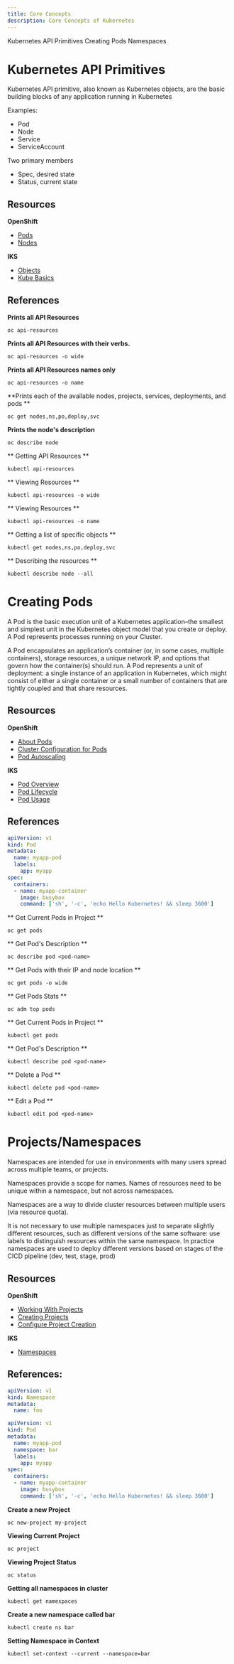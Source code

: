```yaml
---
title: Core Concepts
description: Core Concepts of Kubernetes
---
```


<AnchorLinks>
  <AnchorLink>Kubernetes API Primitives</AnchorLink>
  <AnchorLink>Creating Pods</AnchorLink>
  <AnchorLink>Namespaces</AnchorLink>
</AnchorLinks>


# Kubernetes API Primitives

Kubernetes API primitive, also known as Kubernetes objects, are the basic building blocks of any application running in Kubernetes

Examples:
- Pod
- Node
- Service
- ServiceAccount

Two primary members
- Spec, desired state
- Status, current state

## Resources

**OpenShift**
- [Pods](https://docs.openshift.com/container-platform/4.3/nodes/pods/nodes-pods-using.html)
- [Nodes](https://docs.openshift.com/container-platform/4.3/nodes/nodes/nodes-nodes-viewing.html)

**IKS**
- [Objects](https://kubernetes.io/docs/concepts/overview/working-with-objects/kubernetes-objects/)
- [Kube Basics](https://kubernetes.io/docs/tutorials/kubernetes-basics/)


## References

<Tabs>

<Tab label="OpenShift">

**Prints all API Resources**
  ```
  oc api-resources
  ```
**Prints all API Resources with their verbs.**
  ```
  oc api-resources -o wide
  ```
**Prints all API Resources names only**
  ```
  oc api-resources -o name
  ```
  **Prints each of the available nodes, projects, services, deployments, and pods ** 
  ```
  oc get nodes,ns,po,deploy,svc
  ```
**Prints the node's description**
  ```
  oc describe node 
  ```
</Tab>

<Tab label="IKS">

** Getting API Resources **
```
kubectl api-resources
```
** Viewing Resources **
```
kubectl api-resources -o wide
```
** Viewing Resources **
```
kubectl api-resources -o name
```
** Getting a list of specific objects **
```
kubectl get nodes,ns,po,deploy,svc
```
** Describing the resources **
```
kubectl describe node --all
```
</Tab>

</Tabs>

# Creating Pods
A Pod is the basic execution unit of a Kubernetes application–the smallest and simplest unit in the Kubernetes object model that you create or deploy. A Pod represents processes running on your Cluster.

A Pod encapsulates an application’s container (or, in some cases, multiple containers), storage resources, a unique network IP, and options that govern how the container(s) should run. A Pod represents a unit of deployment: a single instance of an application in Kubernetes, which might consist of either a single container or a small number of containers that are tightly coupled and that share resources.

## Resources

**OpenShift**
- [About Pods](https://docs.openshift.com/container-platform/4.3/nodes/pods/nodes-pods-using.html)
- [Cluster Configuration for Pods](https://docs.openshift.com/container-platform/4.3/nodes/pods/nodes-pods-configuring.html)
- [Pod Autoscaling](https://docs.openshift.com/container-platform/4.3/nodes/pods/nodes-pods-autoscaling.html)

**IKS**
- [Pod Overview](https://kubernetes.io/docs/concepts/workloads/pods/pod-overview/)
- [Pod Lifecycle](https://kubernetes.io/docs/concepts/workloads/pods/pod-lifecycle/)
- [Pod Usage](https://kubernetes.io/docs/concepts/workloads/pods/pod/)

## References

```yaml
apiVersion: v1
kind: Pod
metadata:
  name: myapp-pod
  labels:
    app: myapp
spec:
  containers:
  - name: myapp-container
    image: busybox
    command: ['sh', '-c', 'echo Hello Kubernetes! && sleep 3600']
```

<Tabs>
<Tab label="OpenShift">

** Get Current Pods in Project **
```
oc get pods
``` 
** Get Pod's Description **
``` 
oc describe pod <pod-name>
```
** Get Pods with their IP and node location **
```
oc get pods -o wide
```
** Get Pods Stats **
```
oc adm top pods
```
</Tab>

<Tab label="IKS">

** Get Current Pods in Project **
```
kubectl get pods
``` 
** Get Pod's Description **
``` 
kubectl describe pod <pod-name>
```
** Delete a Pod **
```
kubectl delete pod <pod-name>
```
** Edit a Pod **
```
kubectl edit pod <pod-name>
```
</Tab>

</Tabs>

# Projects/Namespaces

Namespaces are intended for use in environments with many users spread across multiple teams, or projects.

Namespaces provide a scope for names. Names of resources need to be unique within a namespace, but not across namespaces.

Namespaces are a way to divide cluster resources between multiple users (via resource quota).

It is not necessary to use multiple namespaces just to separate slightly different resources, such as different versions of the same software: use labels to distinguish resources within the same namespace. In practice namespaces are used to deploy different versions based on stages of the CICD pipeline (dev, test, stage, prod)

## Resources

**OpenShift**
- [Working With Projects](https://docs.openshift.com/container-platform/4.3/applications/projects/working-with-projects.html)
- [Creating Projects](https://docs.openshift.com/container-platform/4.3/cli_reference/openshift_cli/getting-started-cli.html#creating-a-project)
- [Configure Project Creation](https://docs.openshift.com/container-platform/4.3/applications/projects/configuring-project-creation.html)

**IKS**
- [Namespaces](https://kubernetes.io/docs/concepts/overview/working-with-objects/namespaces/)

## References:

```yaml
apiVersion: v1
kind: Namespace
metadata:
  name: foo
```

```yaml
apiVersion: v1
kind: Pod
metadata:
  name: myapp-pod
  namespace: bar
  labels:
    app: myapp
spec:
  containers:
  - name: myapp-container
    image: busybox
    command: ['sh', '-c', 'echo Hello Kubernetes! && sleep 3600']
```

<Tabs>

<Tab label="OpenShift">

**Create a new Project** 

```
oc new-project my-project
```

**Viewing Current Project**

```
oc project
```

**Viewing Project Status**

```
oc status
```

</Tab>

<Tab label="IKS">

**Getting all namespaces in cluster** 
```
kubectl get namespaces
```

**Create a new namespace called bar**
``` 
kubectl create ns bar
```
**Setting Namespace in Context**
``` 
kubectl set-context --current --namespace=bar
```
</Tab>

</Tabs>